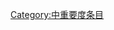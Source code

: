 {{catmore1|[[Wikipedia:考古学专题|Wikipedia:考古学专题]]}}
{{Articles by Importance|topic=考古学|project=考古学|format=TOC}}
{{emptycat}}

[[Category:中重要度条目|Category:中重要度条目]]